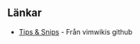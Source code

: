 == Länkar ==
* [[https://vimwiki.github.io/vimwikiwiki/Tips%20and%20Snips.html | Tips & Snips]] - Från vimwikis github
